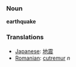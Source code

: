 ===Noun===
'''earthquake'''

===Translations===
*[[Japanese]]: [[地震]]
*[[Romanian]]: [[cutremur]] ''n''
